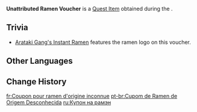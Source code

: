 {{Item Infobox
|id           = 120217
|image        = Item Unattributed Ramen Voucher.png
|type         = Quest Items
|group        = Event Items
|memento      = Yes
|description  = A thank-you gift for assisting "Bona-Fide Beetle Battle King" [[Arataki Itto]] in competing against [[Grandmaster Hanakado]] in the Almighty Arataki Extraordinary and Exhilarating Extreme Beetle Brawl. And it also serves as proof of the rapid rising of two beetle-fighting stars, "[[Traveler|Oni King's Right Hand]]" and "[[Paimon|Skycleaving White-Iron Lavender Melon]]."<br>The "Bona-Fide Beetle Battle King" claims that as long as you show this voucher to the stall, you can "enjoy a free bowl of ramen for two months straight!" But... which stall is "the stall" exactly?
|source1      = [[The Beetle Battles Will Never End!]]
|event        = Almighty Arataki Extraordinary and Exhilarating Extreme Beetle Brawl
}}
'''Unattributed Ramen Voucher''' is a [[Quest Item]] obtained during the {{Quest|The Beetle Battles Will Never End!}}.

==Trivia==
* [[Arataki Gang's Instant Ramen]] features the ramen logo on this voucher.

==Other Languages==
{{Other Languages
|en      = Unattributed Ramen Voucher
|zhs     = 归属不明的拉面优惠券
|zhs_rm  = Guīshǔ Bùmíng de Lāmiàn Yōuhuì-quàn
|zht     = 歸屬不明的拉麵優惠券
|zht_rm  = Guīshǔ Bùmíng de Lāmiàn Yōuhuì-quàn
|zh_tl   = 
|ja      = 出所不明のラーメン無料券
|ja_rm   = Shussho Fumei no Raamen Muryou-ken
|ja_tl   = 
|ko      = 정체불명의 라멘 쿠폰
|ko_rm   = Jeongchebulmyeong-ui Ramen Kupon
|ko_tl   = 
|es      = Cupón de ramen de origen incierto
|es_tl   = Ramen Coupon of Uncertain Origin
|fr      = Coupon pour ramen d'origine inconnue
|fr_tl   = Ramen Coupon of Unknown Origin
|ru      = Купон на рамэн
|ru_tl   = 
|th      = คูปองราเมนที่ไม่ได้ระบุแหล่งที่มา
|th_rm   = 
|th_tl   = 
|vi      = Phiếu Ưu Đãi Ramen Không Biết Của Tiệm Nào
|vi_tl   = 
|de      = Gutschein für Ramen ungeklärter Herkunft
|de_tl   = Voucher for Ramen of unknown origin
|id      = Voucher Ramen Tak Beralamat
|id_tl   = Unaddressed Ramen Coupon
|pt      = Cupom de Ramen de Origem Desconhecida
|pt_tl   = Ramen Coupon of Unknown Origin
|tr      = Kaynağı Belirsiz Ramen Kuponu
|tr_tl   = Ramen Coupon with unknown origin
|it      = Buono per ramen non attribuito
|it_tl   = 
}}

==Change History==
{{Change History|3.4}}

[[fr:Coupon pour ramen d'origine inconnue]]
[[pt-br:Cupom de Ramen de Origem Desconhecida]]
[[ru:Купон на рамэн]]